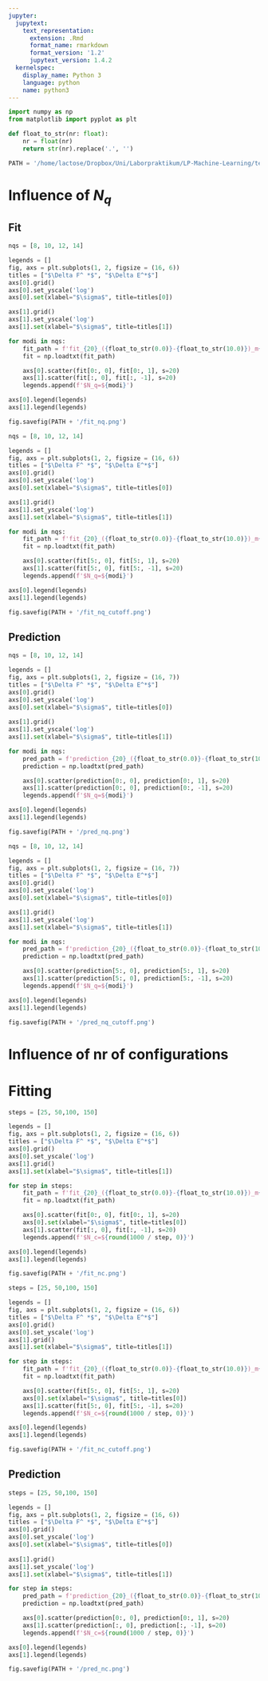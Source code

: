 ```yaml
---
jupyter:
  jupytext:
    text_representation:
      extension: .Rmd
      format_name: rmarkdown
      format_version: '1.2'
      jupytext_version: 1.4.2
  kernelspec:
    display_name: Python 3
    language: python
    name: python3
---
```


```python
import numpy as np
from matplotlib import pyplot as plt
```

```python
def float_to_str(nr: float):
    nr = float(nr)
    return str(nr).replace('.', '')

PATH = '/home/lactose/Dropbox/Uni/Laborpraktikum/LP-Machine-Learning/test_data/test_parameters/multi_config'
```

# Influence of $N_q$
## Fit

```python
nqs = [8, 10, 12, 14]

legends = []
fig, axs = plt.subplots(1, 2, figsize = (16, 6))
titles = ["$\Delta F^ *$", "$\Delta E^*$"]
axs[0].grid()
axs[0].set_yscale('log')
axs[0].set(xlabel="$\sigma$", title=titles[0])

axs[1].grid()
axs[1].set_yscale('log')
axs[1].set(xlabel="$\sigma$", title=titles[1])

for modi in nqs:
    fit_path = f'fit_{20}_({float_to_str(0.0)}-{float_to_str(10.0)})_m{modi}_s{100}.dat'
    fit = np.loadtxt(fit_path)

    axs[0].scatter(fit[0:, 0], fit[0:, 1], s=20)
    axs[1].scatter(fit[:, 0], fit[:, -1], s=20)
    legends.append(f'$N_q=${modi}')

axs[0].legend(legends)
axs[1].legend(legends)

fig.savefig(PATH + '/fit_nq.png')
```

```python
nqs = [8, 10, 12, 14]

legends = []
fig, axs = plt.subplots(1, 2, figsize = (16, 6))
titles = ["$\Delta F^ *$", "$\Delta E^*$"]
axs[0].grid()
axs[0].set_yscale('log')
axs[0].set(xlabel="$\sigma$", title=titles[0])

axs[1].grid()
axs[1].set_yscale('log')
axs[1].set(xlabel="$\sigma$", title=titles[1])

for modi in nqs:
    fit_path = f'fit_{20}_({float_to_str(0.0)}-{float_to_str(10.0)})_m{modi}_s{100}.dat'
    fit = np.loadtxt(fit_path)

    axs[0].scatter(fit[5:, 0], fit[5:, 1], s=20)
    axs[1].scatter(fit[5:, 0], fit[5:, -1], s=20)
    legends.append(f'$N_q=${modi}')

axs[0].legend(legends)
axs[1].legend(legends)

fig.savefig(PATH + '/fit_nq_cutoff.png')
```

## Prediction

```python
nqs = [8, 10, 12, 14]

legends = []
fig, axs = plt.subplots(1, 2, figsize = (16, 7))
titles = ["$\Delta F^ *$", "$\Delta E^*$"]
axs[0].grid()
axs[0].set_yscale('log')
axs[0].set(xlabel="$\sigma$", title=titles[0])
    
axs[1].grid()
axs[1].set_yscale('log')
axs[1].set(xlabel="$\sigma$", title=titles[1])

for modi in nqs:
    pred_path = f'prediction_{20}_({float_to_str(0.0)}-{float_to_str(10.0)})_m{modi}_s{100}.dat'
    prediction = np.loadtxt(pred_path)

    axs[0].scatter(prediction[0:, 0], prediction[0:, 1], s=20)
    axs[1].scatter(prediction[0:, 0], prediction[0:, -1], s=20)
    legends.append(f'$N_q=${modi}')

axs[0].legend(legends)
axs[1].legend(legends)

fig.savefig(PATH + '/pred_nq.png')
```

```python
nqs = [8, 10, 12, 14]

legends = []
fig, axs = plt.subplots(1, 2, figsize = (16, 7))
titles = ["$\Delta F^ *$", "$\Delta E^*$"]
axs[0].grid()
axs[0].set_yscale('log')
axs[0].set(xlabel="$\sigma$", title=titles[0])

axs[1].grid()
axs[1].set_yscale('log')
axs[1].set(xlabel="$\sigma$", title=titles[1])

for modi in nqs:
    pred_path = f'prediction_{20}_({float_to_str(0.0)}-{float_to_str(10.0)})_m{modi}_s{100}.dat'
    prediction = np.loadtxt(pred_path)

    axs[0].scatter(prediction[5:, 0], prediction[5:, 1], s=20)
    axs[1].scatter(prediction[5:, 0], prediction[5:, -1], s=20)
    legends.append(f'$N_q=${modi}')

axs[0].legend(legends)
axs[1].legend(legends)

fig.savefig(PATH + '/pred_nq_cutoff.png')
```

# Influence of nr of configurations
# Fitting

```python

steps = [25, 50,100, 150]

legends = []
fig, axs = plt.subplots(1, 2, figsize = (16, 6))
titles = ["$\Delta F^ *$", "$\Delta E^*$"]
axs[0].grid()
axs[0].set_yscale('log')
axs[1].grid()
axs[1].set(xlabel="$\sigma$", title=titles[1])

for step in steps:
    fit_path = f'fit_{20}_({float_to_str(0.0)}-{float_to_str(10.0)})_m{10}_s{step}.dat'
    fit = np.loadtxt(fit_path)

    axs[0].scatter(fit[0:, 0], fit[0:, 1], s=20)
    axs[0].set(xlabel="$\sigma$", title=titles[0])
    axs[1].scatter(fit[:, 0], fit[:, -1], s=20)
    legends.append(f'$N_c=${round(1000 / step, 0)}')

axs[0].legend(legends)
axs[1].legend(legends)

fig.savefig(PATH + '/fit_nc.png')
```

```python

steps = [25, 50,100, 150]

legends = []
fig, axs = plt.subplots(1, 2, figsize = (16, 6))
titles = ["$\Delta F^ *$", "$\Delta E^*$"]
axs[0].grid()
axs[0].set_yscale('log')
axs[1].grid()
axs[1].set(xlabel="$\sigma$", title=titles[1])

for step in steps:
    fit_path = f'fit_{20}_({float_to_str(0.0)}-{float_to_str(10.0)})_m{10}_s{step}.dat'
    fit = np.loadtxt(fit_path)

    axs[0].scatter(fit[5:, 0], fit[5:, 1], s=20)
    axs[0].set(xlabel="$\sigma$", title=titles[0])
    axs[1].scatter(fit[5:, 0], fit[5:, -1], s=20)
    legends.append(f'$N_c=${round(1000 / step, 0)}')

axs[0].legend(legends)
axs[1].legend(legends)

fig.savefig(PATH + '/fit_nc_cutoff.png')
```

## Prediction

```python

steps = [25, 50,100, 150]

legends = []
fig, axs = plt.subplots(1, 2, figsize = (16, 6))
titles = ["$\Delta F^ *$", "$\Delta E^*$"]
axs[0].grid()
axs[0].set_yscale('log')
axs[0].set(xlabel="$\sigma$", title=titles[0])
    
axs[1].grid()
axs[1].set_yscale('log')
axs[1].set(xlabel="$\sigma$", title=titles[1])

for step in steps:
    pred_path = f'prediction_{20}_({float_to_str(0.0)}-{float_to_str(10.0)})_m{10}_s{step}.dat'
    prediction = np.loadtxt(pred_path)

    axs[0].scatter(prediction[0:, 0], prediction[0:, 1], s=20)
    axs[1].scatter(prediction[:, 0], prediction[:, -1], s=20)
    legends.append(f'$N_c=${round(1000 / step, 0)}')

axs[0].legend(legends)
axs[1].legend(legends)

fig.savefig(PATH + '/pred_nc.png')
```

```python

```

```python

```
